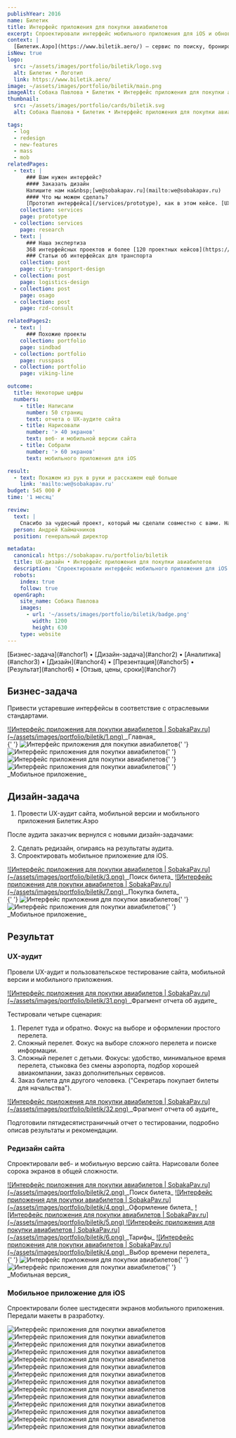 ```yaml
---
publishYear: 2016
name: Билетик
title: Интерфейс приложения для покупки авиабилетов
excerpt: Спроектировали интерфейс мобильного приложения для iOS и обновили интерфейс сервиса по продаже авиабилетов.
context: |
  [Билетик.Аэро](https://www.biletik.aero/) — сервис по поиску, бронированию и онлайн-продаже дешевых авиабилетов.
isNew: true
logo:
  src: ~/assets/images/portfolio/biletik/logo.svg
  alt: Билетик • Логотип
  link: https://www.biletik.aero/
image: ~/assets/images/portfolio/biletik/main.png
imageAlt: Собака Павлова • Билетик • Интерфейс приложения для покупки авиабилетов
thumbnail:
  src: ~/assets/images/portfolio/cards/biletik.svg
  alt: Собака Павлова • Билетик • Интерфейс приложения для покупки авиабилетов

tags:
  - log
  - redesign
  - new-features
  - mass
  - mob
relatedPages:
  - text: |
      ### Вам нужен интерфейс?
      #### Заказать дизайн
      Напишите нам на&nbsp;[we@sobakapav.ru](mailto:we@sobakapav.ru) 
      #### Что мы можем сделать?
      [Прототип интерфейса](/services/prototype), как в этом кейсе. [UX-дизайн под ключ](/services/ux-design), [редизайн интерфейса](/services/redesign), [продуктовые исследования](/services/research) и [многое другое](/services).
    collection: services
    page: prototype
  - collection: services
    page: research
  - text: |
      ### Наша экспертиза
      368 интерфейсных проектов и более [120 проектных кейсов](https://sobakapav.ru/portfolio).
      ### Статьи об интерфейсах для транспорта
    collection: post
    page: city-transport-design
  - collection: post
    page: logistics-design
  - collection: post
    page: osago
  - collection: post
    page: rzd-consult

relatedPages2:
  - text: |
      ### Похожие проекты
    collection: portfolio
    page: sindbad
  - collection: portfolio
    page: russpass
  - collection: portfolio
    page: viking-line

outcome:
  title: Некоторые цифры
  numbers:
    - title: Написали
      number: 50 страниц
      text: отчета о UX-аудите сайта
    - title: Нарисовали
      number: '> 40 экранов'
      text: веб- и мобильной версии сайта
    - title: Собрали
      number: '> 60 экранов'
      text: мобильного приложения для iOS

result:
  - text: Покажем из рук в руки и расскажем ещё больше
    link: 'mailto:we@sobakapav.ru'
budget: 545 000 ₽
time: '1 месяц'

review:
  text: |
    Спасибо за чудесный проект, который мы сделали совместно с вами. Нас все устроило и было выполнено вами на великолепном уровне.
  person: Андрей Каймачников
  position: генеральный директор

metadata:
  canonical: https://sobakapav.ru/portfolio/biletik
  title: UX-дизайн • Интерфейс приложения для покупки авиабилетов
  description: 'Спроектировали интерфейс мобильного приложения для iOS и обновили интерфейс сервиса по продаже авиабилетов'
  robots:
    index: true
    follow: true
  openGraph:
    site_name: Собака Павлова
    images:
      - url: '~/assets/images/portfolio/biletik/badge.png'
        width: 1200
        height: 630
    type: website
---
```



<TOC>
  [Бизнес-задача](#anchor1) • [Дизайн-задача](#anchor2) • [Аналитика](#anchor3) • [Дизайн](#anchor4) •
  [Презентация](#anchor5) • [Результат](#anchor6) • [Отзыв, цены, сроки](#anchor7)
</TOC>

## <a name="anchor1" />Бизнес-задача

Привести устаревшие интерфейсы в соответствие с отраслевыми стандартами.

<a href="/images/portfolio/biletik/1-1.png" target="_blank">
  ![Интерфейс приложения для покупки авиабилетов | SobakaPav.ru](~/assets/images/portfolio/biletik/1.png)
</a>
_Главная_

<div class="flex gap-2 flex-wrap">
  {' '}
  <Image
    src="~/assets/images/portfolio/biletik/11.png"
    alt="Интерфейс приложения для покупки авиабилетов"
    class="min-w-72 grow shrink basis-0"
  />{' '}
  <Image
    src="~/assets/images/portfolio/biletik/12.png"
    alt="Интерфейс приложения для покупки авиабилетов"
    class="min-w-72 grow shrink basis-0"
  />{' '}
  <Image
    src="~/assets/images/portfolio/biletik/13.png"
    alt="Интерфейс приложения для покупки авиабилетов"
    class="min-w-72 grow shrink basis-0"
  />{' '}
  <Image
    src="~/assets/images/portfolio/biletik/14.png"
    alt="Интерфейс приложения для покупки авиабилетов"
    class="min-w-72 grow shrink basis-0"
  />{' '}
</div>
_Мобильное приложение_

## <a name="anchor2" />Дизайн-задача

1. Провести UX-аудит сайта, мобильной версии и мобильного приложения Билетик.Аэро

После аудита заказчик вернулся с новыми дизайн-задачами:

2. Сделать редизайн, опираясь на результаты аудита.
3. Спроектировать мобильное приложение для iOS.

<a href="/images/portfolio/biletik/3-1.png" target="_blank">
  ![Интерфейс приложения для покупки авиабилетов | SobakaPav.ru](~/assets/images/portfolio/biletik/3.png)
</a>
_Поиск билета_

<a href="/images/portfolio/biletik/7.png" target="_blank">
  ![Интерфейс приложения для покупки авиабилетов | SobakaPav.ru](~/assets/images/portfolio/biletik/7.png)
</a>
_Покупка билета_

<div class="flex gap-2 flex-wrap">
  {' '}
  <Image
    src="~/assets/images/portfolio/biletik/15.png"
    alt="Интерфейс приложения для покупки авиабилетов"
    class="min-w-72 grow shrink basis-0"
  />{' '}
  <Image
    src="~/assets/images/portfolio/biletik/16.png"
    alt="Интерфейс приложения для покупки авиабилетов"
    class="min-w-72 grow shrink basis-0"
  />{' '}
</div>
_Мобильное приложение_

## <a name="anchor3" />Результат

### UX-аудит

Провели UX-аудит и пользовательское тестирование сайта, мобильной версии и мобильного приложения.

<a href="/images/portfolio/biletik/31.png" target="_blank">
  ![Интерфейс приложения для покупки авиабилетов | SobakaPav.ru](~/assets/images/portfolio/biletik/31.png)
</a>
_Фрагмент отчета об аудите_

Тестировали четыре сценария:

1. Перелет туда и обратно. Фокус на выборе и оформлении простого перелета.
2. Сложный перелет. Фокус на выборе сложного перелета и поиске информации.
3. Сложный перелет с детьми. Фокусы: удобство, минимальное время перелета, стыковка без смены аэропорта, подбор хорошей авиакомпании, заказ дополнительных сервисов.
4. Заказ билета для другого человека. ("Секретарь покупает билеты для начальства").

<a href="/images/portfolio/biletik/32.png" target="_blank">
  ![Интерфейс приложения для покупки авиабилетов | SobakaPav.ru](~/assets/images/portfolio/biletik/32.png)
</a>
_Фрагмент отчета об аудите_

Подготовили пятидесятистраничный отчет о тестировании, подробно описав результаты и рекомендации.

### Редизайн сайта

Спроектировали веб- и мобильную версию сайта. Нарисовали более сорока экранов в общей сложности.

<a href="/images/portfolio/biletik/2.png" target="_blank">
  ![Интерфейс приложения для покупки авиабилетов | SobakaPav.ru](~/assets/images/portfolio/biletik/2.png)
</a>
_Поиск билета_

<a href="/images/portfolio/biletik/4.png" target="_blank">
  ![Интерфейс приложения для покупки авиабилетов | SobakaPav.ru](~/assets/images/portfolio/biletik/4.png)
</a>
_Оформление билета_

<a href="/images/portfolio/biletik/5.png" target="_blank">
  ![Интерфейс приложения для покупки авиабилетов | SobakaPav.ru](~/assets/images/portfolio/biletik/5.png)
</a>
<a href="/images/portfolio/biletik/6.png" target="_blank">
  ![Интерфейс приложения для покупки авиабилетов | SobakaPav.ru](~/assets/images/portfolio/biletik/6.png)
</a>
_Тарифы_

<a href="/images/portfolio/biletik/4.png" target="_blank">
  ![Интерфейс приложения для покупки авиабилетов | SobakaPav.ru](~/assets/images/portfolio/biletik/4.png)
</a>
_Выбор времени перелета_

<div class="flex gap-2 flex-wrap">
  {' '}
  <Image
    src="~/assets/images/portfolio/biletik/9.png"
    alt="Интерфейс приложения для покупки авиабилетов"
    class="min-w-72 grow shrink basis-0"
  />{' '}
  <Image
    src="~/assets/images/portfolio/biletik/10.png"
    alt="Интерфейс приложения для покупки авиабилетов"
    class="min-w-72 grow shrink basis-0"
  />{' '}
</div>
_Мобильная версия_

### Мобильное приложение для iOS

Спроектировали более шестидесяти экранов мобильного приложения. Передали макеты в разработку.

<div class="flex gap-2 flex-wrap">
  <Image
    src="~/assets/images/portfolio/biletik/17.png"
    alt="Интерфейс приложения для покупки авиабилетов"
    class="min-w-72 grow shrink basis-0"
  />
  <Image
    src="~/assets/images/portfolio/biletik/18.png"
    alt="Интерфейс приложения для покупки авиабилетов"
    class="min-w-72 grow shrink basis-0"
  />
</div>
<div class="flex gap-2 flex-wrap">
  <Image
    src="~/assets/images/portfolio/biletik/19.png"
    alt="Интерфейс приложения для покупки авиабилетов"
    class="min-w-72 grow shrink basis-0"
  />
  <Image
    src="~/assets/images/portfolio/biletik/20.png"
    alt="Интерфейс приложения для покупки авиабилетов"
    class="min-w-72 grow shrink basis-0"
  />
</div>
<div class="flex gap-2 flex-wrap">
  <Image
    src="~/assets/images/portfolio/biletik/21.png"
    alt="Интерфейс приложения для покупки авиабилетов"
    class="min-w-72 grow shrink basis-0"
  />
  <Image
    src="~/assets/images/portfolio/biletik/22.png"
    alt="Интерфейс приложения для покупки авиабилетов"
    class="min-w-72 grow shrink basis-0"
  />
</div>
<div class="flex gap-2 flex-wrap">
  <Image
    src="~/assets/images/portfolio/biletik/23.png"
    alt="Интерфейс приложения для покупки авиабилетов"
    class="min-w-72 grow shrink basis-0"
  />
  <Image
    src="~/assets/images/portfolio/biletik/24.png"
    alt="Интерфейс приложения для покупки авиабилетов"
    class="min-w-72 grow shrink basis-0"
  />
</div>
<div class="flex gap-2 flex-wrap">
  <Image
    src="~/assets/images/portfolio/biletik/25.png"
    alt="Интерфейс приложения для покупки авиабилетов"
    class="min-w-72 grow shrink basis-0"
  />
  <Image
    src="~/assets/images/portfolio/biletik/26.png"
    alt="Интерфейс приложения для покупки авиабилетов"
    class="min-w-72 grow shrink basis-0"
  />
</div>
<div class="flex gap-2 flex-wrap">
  <Image
    src="~/assets/images/portfolio/biletik/27.png"
    alt="Интерфейс приложения для покупки авиабилетов"
    class="min-w-72 grow shrink basis-0"
  />
  <Image
    src="~/assets/images/portfolio/biletik/28.png"
    alt="Интерфейс приложения для покупки авиабилетов"
    class="min-w-72 grow shrink basis-0"
  />
</div>
<div class="flex gap-2 flex-wrap">
  <Image
    src="~/assets/images/portfolio/biletik/29.png"
    alt="Интерфейс приложения для покупки авиабилетов"
    class="min-w-72 grow shrink basis-0"
  />
  <Image
    src="~/assets/images/portfolio/biletik/30.png"
    alt="Интерфейс приложения для покупки авиабилетов"
    class="min-w-72 grow shrink basis-0"
  />
</div>

## <a name="anchor4" />
